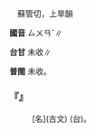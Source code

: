 
=={{ruby|匴|ㄙㄨㄢˇ}}==

　蘇管切，上旱韻

'''國音''' <rt>ㄙㄨㄢˇ</rt>∥

'''台甘''' 未收∥

'''普閩''' 未收。

    

==='''『{{ruby|匴|ㄙㄨㄢˇ}}』'''===
: [名](古文) (台){{ruby|古|ㄍㆦˋ}}{{ruby|時|ㄒㄧˊ}}{{ruby|竹|ㄉㄧㆤㆶ}}{{ruby|製|ㄗㆤ˪}}{{ruby|丌|ㆤ}}{{ruby|帽|ㆠㄜ˫}}{{ruby|仔|ㄚ}}{{ruby|匣|ㄚㆷ ͘}}。
    
